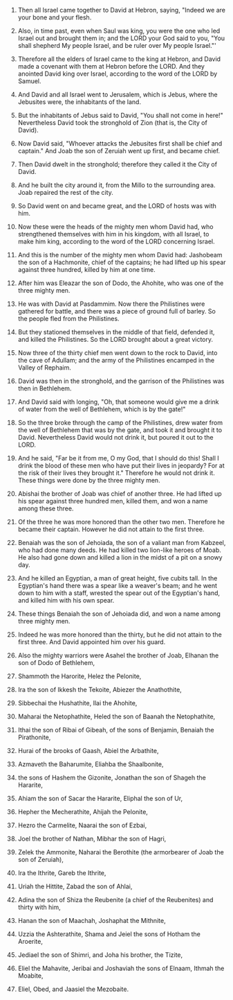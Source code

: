 
1. Then all Israel came together to David at Hebron, saying, "Indeed we are your bone and your flesh.

2. Also, in time past, even when Saul was king, you were the one who led Israel out and brought them in; and the LORD your God said to you, "You shall shepherd My people Israel, and be ruler over My people Israel."'

3. Therefore all the elders of Israel came to the king at Hebron, and David made a covenant with them at Hebron before the LORD. And they anointed David king over Israel, according to the word of the LORD by Samuel.

4. And David and all Israel went to Jerusalem, which is Jebus, where the Jebusites were, the inhabitants of the land.

5. But the inhabitants of Jebus said to David, "You shall not come in here!" Nevertheless David took the stronghold of Zion (that is, the City of David).

6. Now David said, "Whoever attacks the Jebusites first shall be chief and captain." And Joab the son of Zeruiah went up first, and became chief.

7. Then David dwelt in the stronghold; therefore they called it the City of David.

8. And he built the city around it, from the Millo to the surrounding area. Joab repaired the rest of the city.

9. So David went on and became great, and the LORD of hosts was with him.

10. Now these were the heads of the mighty men whom David had, who strengthened themselves with him in his kingdom, with all Israel, to make him king, according to the word of the LORD concerning Israel.

11. And this is the number of the mighty men whom David had: Jashobeam the son of a Hachmonite, chief of the captains; he had lifted up his spear against three hundred, killed by him at one time.

12. After him was Eleazar the son of Dodo, the Ahohite, who was one of the three mighty men.

13. He was with David at Pasdammim. Now there the Philistines were gathered for battle, and there was a piece of ground full of barley. So the people fled from the Philistines.

14. But they stationed themselves in the middle of that field, defended it, and killed the Philistines. So the LORD brought about a great victory.

15. Now three of the thirty chief men went down to the rock to David, into the cave of Adullam; and the army of the Philistines encamped in the Valley of Rephaim.

16. David was then in the stronghold, and the garrison of the Philistines was then in Bethlehem.

17. And David said with longing, "Oh, that someone would give me a drink of water from the well of Bethlehem, which is by the gate!"

18. So the three broke through the camp of the Philistines, drew water from the well of Bethlehem that was by the gate, and took it and brought it to David. Nevertheless David would not drink it, but poured it out to the LORD.

19. And he said, "Far be it from me, O my God, that I should do this! Shall I drink the blood of these men who have put their lives in jeopardy? For at the risk of their lives they brought it." Therefore he would not drink it. These things were done by the three mighty men.

20. Abishai the brother of Joab was chief of another three. He had lifted up his spear against three hundred men, killed them, and won a name among these three.

21. Of the three he was more honored than the other two men. Therefore he became their captain. However he did not attain to the first three.

22. Benaiah was the son of Jehoiada, the son of a valiant man from Kabzeel, who had done many deeds. He had killed two lion-like heroes of Moab. He also had gone down and killed a lion in the midst of a pit on a snowy day.

23. And he killed an Egyptian, a man of great height, five cubits tall. In the Egyptian's hand there was a spear like a weaver's beam; and he went down to him with a staff, wrested the spear out of the Egyptian's hand, and killed him with his own spear.

24. These things Benaiah the son of Jehoiada did, and won a name among three mighty men.

25. Indeed he was more honored than the thirty, but he did not attain to the first three. And David appointed him over his guard.

26. Also the mighty warriors were Asahel the brother of Joab, Elhanan the son of Dodo of Bethlehem,

27. Shammoth the Harorite, Helez the Pelonite,

28. Ira the son of Ikkesh the Tekoite, Abiezer the Anathothite,

29. Sibbechai the Hushathite, Ilai the Ahohite,

30. Maharai the Netophathite, Heled the son of Baanah the Netophathite,

31. Ithai the son of Ribai of Gibeah, of the sons of Benjamin, Benaiah the Pirathonite,

32. Hurai of the brooks of Gaash, Abiel the Arbathite,

33. Azmaveth the Baharumite, Eliahba the Shaalbonite,

34. the sons of Hashem the Gizonite, Jonathan the son of Shageh the Hararite,

35. Ahiam the son of Sacar the Hararite, Eliphal the son of Ur,

36. Hepher the Mecherathite, Ahijah the Pelonite,

37. Hezro the Carmelite, Naarai the son of Ezbai,

38. Joel the brother of Nathan, Mibhar the son of Hagri,

39. Zelek the Ammonite, Naharai the Berothite (the armorbearer of Joab the son of Zeruiah),

40. Ira the Ithrite, Gareb the Ithrite,

41. Uriah the Hittite, Zabad the son of Ahlai,

42. Adina the son of Shiza the Reubenite (a chief of the Reubenites) and thirty with him,

43. Hanan the son of Maachah, Joshaphat the Mithnite,

44. Uzzia the Ashterathite, Shama and Jeiel the sons of Hotham the Aroerite,

45. Jediael the son of Shimri, and Joha his brother, the Tizite,

46. Eliel the Mahavite, Jeribai and Joshaviah the sons of Elnaam, Ithmah the Moabite,

47. Eliel, Obed, and Jaasiel the Mezobaite.


